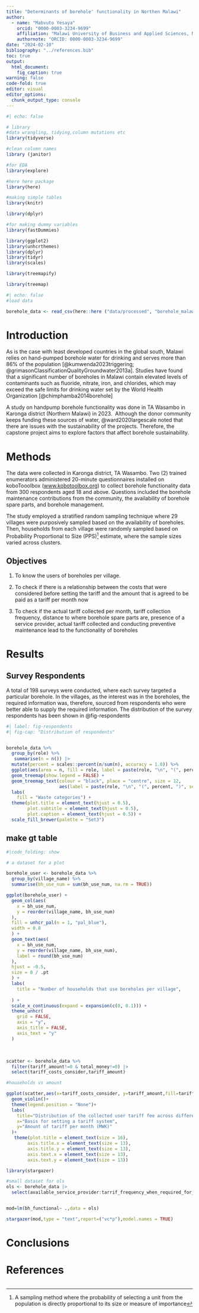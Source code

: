 ```yaml
---
title: "Determinants of borehole' functionality in Northen Malawi"
author:
  - name: "Mabvuto Yesaya"
    orcid: "0000-0003-3234-9699"
    affiliation: "Malawi University of Business and Applied Sciences, Malawi"
    authornote: "ORCID: 0000-0003-3234-9699"
date: "2024-02-10"
bibliography: "../references.bib"
toc: true
output:
  html_document:
    fig_caption: true
warning: false
code-fold: true
editor: visual
editor_options: 
  chunk_output_type: console
---
```


```r
#| echo: false

# library
#data wrangling, tidying,column mutations etc
library(tidyverse)

#clean column names
library (janitor)

#for EDA
library(explore)

#here here package
library(here)

#making simple tables
library(knitr)

library(dplyr)

#for making dummy variables
library(fastDummies)

library(ggplot2)
library(unhcrthemes)
library(dplyr)
library(tidyr)
library(scales)

library(treemapify)

library(treemap)
```

```r
#| echo: false
#load data

borehole_data <- read_csv(here::here ("data/processed", "borehole_malawi_small.csv"))
```

# Introduction

As is the case with least developed countries in the global south, Malawi relies on hand-pumped borehole water for drinking and serves more than 86% of the population [@kumwenda2023triggering; @grimasonClassificationQualityGroundwater2013a]. Studies have found that a significant number of boreholes in Malawi contain elevated levels of contaminants such as fluoride, nitrate, iron, and chlorides, which may exceed the safe limits for drinking water set by the World Health Organization [@chimphamba2014borehole]

A study on handpump borehole functionality was done in TA Wasambo in Karonga district (Northern Malawi) in 2023.  Although the donor community keeps funding these sources of water, @ward2020largescale noted that there are issues with the sustainability of the projects. Therefore, the capstone project aims to explore factors that affect borehole sustainability.  

# Methods

The data were collected in Karonga district, TA Wasambo. Two (2) trained enumerators administered 20-minute questionnaires installed on koboTooolbox ([www.kobotoolbox.org](www.kobotoolbox.org)) to collect borehole functionality data from 300 respondents aged 18 and above. Questions included the borehole maintenance contributions from the community, the availability of borehole spare parts, and borehole management.

The study employed a stratified random sampling technique where 29 villages were purposively sampled based on the availability of boreholes. Then, households from each village were randomly sampled based on Probability Proportional to Size (PPS)[^1] estimate, where the sample sizes varied across clusters.

[^1]: A sampling method where the probability of selecting a unit from the population is directly proportional to its size or measure of importance

## **Objectives**

1.  To know the users of boreholes per village.

2.  To check if there is a relationship between the costs that were considered before setting the tariff and the amount that is agreed to be paid as a tariff per month now

3.  To check if the actual tariff collected per month, tariff collection frequency, distance to where borehole spare parts are, presence of a service provider, actual tariff collected and conducting preventive maintenance lead to the functionality of boreholes

# Results

## Survey Respondents

A total of 198 surveys were conducted, where each survey targeted a particular borehole. In the villages, as the interest was in the boreholes, the required information was, therefore, sourced from respondents who were better able to supply the required information. The distribution of the survey respondents has been shown in @fig-respondents

```r
#| label: fig-respondents
#| fig-cap: "Distribution of respondents"


borehole_data %>%
  group_by(role) %>%
   summarise(n = n()) |> 
  mutate(percent = scales::percent(n/sum(n), accuracy = 1.0)) %>%
  ggplot(aes(area = n, fill = role, label = paste(role, "\n", "(", percent, ")", sep = ""))) +
  geom_treemap(show.legend = FALSE) +
  geom_treemap_text(colour = "black", place = "centre", size = 12,
                    aes(label = paste(role, "\n", "(", percent, ")", sep = ""))) +
  labs(
    fill = "Waste categories") +
  theme(plot.title = element_text(hjust = 0.5),
        plot.subtitle = element_text(hjust = 0.5),
        plot.caption = element_text(hjust = 0.5)) +
  scale_fill_brewer(palette = "Set3")
```

## make gt table

```r

#|code_folding: show

# a dataset for a plot

```

```r
borehole_user <- borehole_data %>%
  group_by(village_name) %>%
  summarise(bh_use_num = sum(bh_use_num, na.rm = TRUE))

ggplot(borehole_user) +
  geom_col(aes(
    x = bh_use_num,
    y = reorder(village_name, bh_use_num)
  ),
  fill = unhcr_pal(n = 1, "pal_blue"),
  width = 0.8
  ) +
  geom_text(aes(
    x = bh_use_num,
    y = reorder(village_name, bh_use_num),
    label = round(bh_use_num)
  ),
  hjust = -0.5,
  size = 8 / .pt
  ) +
  labs(
    title = "Number of households that use boreholes per village",
    
  ) +
  scale_x_continuous(expand = expansion(c(0, 0.1))) +
  theme_unhcr(
    grid = FALSE,
    axis = "y",
    axis_title = FALSE,
    axis_text = "y"
  )
```

\

```r
scatter <- borehole_data %>%
  filter(tariff_amount!=0 & total_money!=0) |> 
  select(tariff_costs_consider,tariff_amount)
```

```r
#households vs amount

ggplot(scatter,aes(x=tariff_costs_consider, y=tariff_amount,fill=tariff_costs_consider))+
  geom_violin()+
  theme(legend.position = "None")+
  labs(
    title="Distribution of the collected user tariff fee across different reasons of setting them",
    x="Basis for setting a tariff system",
    y="Amount of tariff per month (MWK)"
  )+
   theme(plot.title = element_text(size = 16),
        axis.title.x = element_text(size = 13),
        axis.title.y = element_text(size = 13),
        axis.text.x = element_text(size = 13),
        axis.text.y = element_text(size = 13)) 
```

```r
library(stargazer)

#small dataset for ols
ols <- borehole_data |> 
  select(available_service_provider:tarrif_frequency_when_required_for_repairs)


mod=lm(bh_functional~ .,data = ols)

stargazer(mod,type = "text",report=("vc*p"),model.names = TRUE)

```

# Conclusions

# References

```r

```
